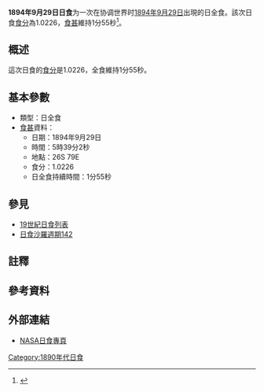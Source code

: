 {{Infobox Solar eclipse
| Year        = 1894
| Month       = 9
| Day         = 29
| Type        = 日全食
| Image       = SE1894Sep29T.gif
| Image size  = 200px
| Image intro = 1894年9月29日日全食路徑圖
  <!--   日食資料   -->
| Gamma       = -0.4573
| Mag         = 1.0226
| Saros       = [[日食沙羅週期142|142]]
| Saros total = 
| Saros seq   = 
  <!--     食甚     -->
| Duration    = 1分55秒
| Location    = 
| Coords      = 
| Width       = 85公里
  <!--   開始時間   -->
| Partial     = 
| Start type  = 
| Centre      = 
| Greatest    = 05:39:02
  <!--     倒數     -->
| hour        = 05
| minute      = 39
| second      = 02
| Duration_s  = 
}}
'''1894年9月29日日食'''为一次在协调世界时[[1894年|1894年]][[9月29日|9月29日]]出現的日全食。該次日食[[食分|食分]]為1.0226，[[食甚|食甚]]維持1分55秒<ref name="nasa_catalog_list">{{cite web |url=http://eclipse.gsfc.nasa.gov/SEcat5/SE1801-1900.html |title=Catalog of Solar Eclipses: 1801 to 1900 |language=en |publisher=[[NASA|NASA]] |accessdate=2009-07-26 |archiveurl=https://web.archive.org/web/20150112204733/http://eclipse.gsfc.nasa.gov/SEcat5/SE1801-1900.html |archivedate=2015-01-12 |deadurl=no }}</ref>。

== 概述 ==
這次日食的[[食分|食分]]是1.0226，全食維持1分55秒。

== 基本參數 ==
{{NoteUTC}}
* 類型：日全食
*[[食甚|食甚]]資料：
** 日期：1894年9月29日
** 時間：5時39分2秒 
** 地點：26S 79E
** 食分：1.0226
** 日全食持續時間：1分55秒

== 參見 ==
{{日食主題}}
* [[19世紀日食列表|19世紀日食列表]]
* [[日食沙羅週期142|日食沙羅週期142]]

== 註釋 ==
{{NoteFoot}}

== 參考資料 ==
{{reflist}}

== 外部連結 ==
* [http://eclipse.gsfc.nasa.gov/solar.html NASA日食專頁]{{Wayback|url=http://eclipse.gsfc.nasa.gov/solar.html |date=20190108200537 }}{{en icon}}

{{日食}}

[[Category:1890年代日食|Category:1890年代日食]]


{{Eclipse-stub}}